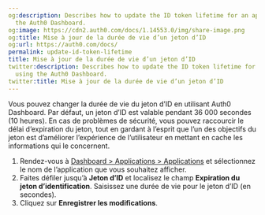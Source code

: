 ```yaml
---
og:description: Describes how to update the ID token lifetime for an application using
  the Auth0 Dashboard.
og:image: https://cdn2.auth0.com/docs/1.14553.0/img/share-image.png
og:title: Mise à jour de la durée de vie d’un jeton d’ID
og:url: https://auth0.com/docs/
permalink: update-id-token-lifetime
title: Mise à jour de la durée de vie d’un jeton d’ID
twitter:description: Describes how to update the ID token lifetime for an application
  using the Auth0 Dashboard.
twitter:title: Mise à jour de la durée de vie d’un jeton d’ID
---
```


Vous pouvez changer la durée de vie du jeton d’ID en utilisant Auth0 Dashboard. Par défaut, un jeton d’ID est valable pendant 36 000 secondes (10 heures). En cas de problèmes de sécurité, vous pouvez raccourcir le délai d’expiration du jeton, tout en gardant à l’esprit que l’un des objectifs du jeton est d’améliorer l’expérience de l’utilisateur en mettant en cache les informations qui le concernent.

1. Rendez-vous à [Dashboard > Applications > Applications](%24%7Bmanage_url%7D/#/applications) et sélectionnez le nom de l’application que vous souhaitez afficher.
2. Faites défiler jusqu’à **Jeton d’ID** et localisez le champ **Expiration du jeton d’identification**. Saisissez une durée de vie pour le jeton d’ID (en secondes).
3. Cliquez sur **Enregistrer les modifications**.